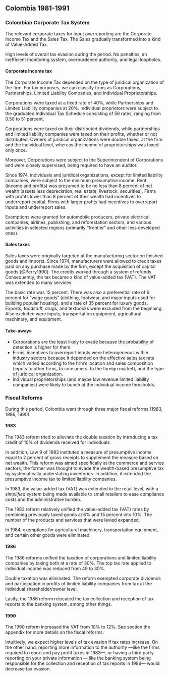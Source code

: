 ## Colombia 1981-1991

### Colombian Corporate Tax System

The relevant corporate taxes for input overreporting are the Corporate Income Tax and the Sales Tax. The Sales gradually transformed into a kind of Value-Added Tax.

High levels of overall tax evasion during the period. No penalties, an inefficient monitoring system, overburdened authority, and legal loopholes.

#### Corporate Income tax

The Corporate Income Tax depended on the type of juridical organization of the firm. For tax purposes, we can classify firms as Corporations, Partnerships, Limited Liability Companies, and Individual Proprietorships. 

Corporations were taxed at a fixed rate of 40%, while Partnerships and Limited Liability companies at 20%. Individual proprietors were subject to the graduated Individual Tax Schedule consisting of 56 rates, ranging from 0.50 to 51 percent. 

Corporations were taxed on their distributed dividends, while partnerships and limited liability companies were taxed on their profits, whether or not distributed. Owners of juridical organizations were double taxed, at the firm and the individual level, whereas the income of proprietorships was taxed only once. 

Moreover, Corporations were subject to the Superintendent of Corporations and were closely supervised, being required to have an auditor.

Since 1974, individuals and juridical organizations, except for limited liability companies, were subject to the minimum presumptive income. Rent (income and profits) was presumed to be no less than 8 percent of net wealth (assets less depreciation, real estate, livestock, securities). Firms with profits lower than 8 percent of their wealth had incentives to underreport capital. Firms with larger profits had incentives to overreport inputs and underreport sales.

Exemptions were granted for automobile producers, private electrical companies, airlines, publishing, and reforestation sectors, and various activities in selected regions (primarily "frontier" and other less developed ones).

#### Sales taxes

Sales taxes were originally targeted at the manufacturing sector on finished goods and imports. Since 1974, manufacturers were allowed to credit taxes paid on any purchase made by the firm, except the acquisition of capital goods [@Perry1990]. The credits worked through a system of refunds. Consequently, the tax became a kind of value-added tax (VAT). The VAT was extended to many services. 

The basic rate was 15 percent. There was also a preferential rate of 6 percent for "wage goods" (clothing, footwear, and major inputs used for building popular housing), and a rate of 35 percent for luxury goods. Exports, foodstuff, drugs, and textbooks were excluded from the beginning. Also excluded were inputs, transportation equipment, agricultural machinery, and equipment.

#### Take-aways

- Corporations are the least likely to evade because the probability of detection is higher for them.
- Firms' incentives to overreport inputs were heterogeneous within industry sectors because it depended on the effective sales tax rate which varied according to the firm's location and sales composition (inputs to other firms, to consumers, to the foreign market), and the type of juridical organization.
- Individual proprietorships (and maybe low revenue limited liability companies) were likely to bunch at the individual income thresholds.


### Fiscal Reforms

During this period, Colombia went through three major fiscal reforms (1983, 1986, 1990). 

#### 1983

The 1983 reform tried to alleviate the double taxation by introducing a tax credit of 10% of dividends received for individuals.

In addition, Law 9 of 1983 instituted a measure of presumptive income equal to 2 percent of gross receipts to supplement the measure based on net wealth. This reform was aimed specifically at the commerce and service sectors; the former was thought to evade the wealth-based presumptive tax by systematically understating inventories. In addition, it extended the presumptive income tax to limited liability companies.

In 1983, the value-added tax (VAT) was extended to the retail level, with a *simplified system* being made available to small retailers to ease compliance costs and the administrative burden.

The 1983 reform relatively unified the value-added tax (VAT) rates by combining previously taxed goods at 6% and 15 percent into 10%. The number of the products and services that were levied expanded. 

In 1984, exemptions for agricultural machinery, transportation equipment, and certain other goods were eliminated.


#### 1986

The 1986 reforms unified the taxation of corporations and limited liability companies by taxing both at a rate of 30%. The top tax rate applied to individual income was reduced from 49 to 30%.

Double taxation was eliminated. The reform exempted corporate dividends and participation in profits of limited liability companies from tax at the individual shareholder/owner level. 

Lastly, the 1986 reform relocated the tax collection and reception of tax reports to the banking system, among other things. 

#### 1990

The 1990 reform increased the VAT from 10% to 12%. See section the appendix for more details on the fiscal reforms.

Intuitively, we expect higher levels of tax evasion if tax rates increase. On the other hand, reporting more information to the authority —like the firms required to report and pay profit taxes in 1983—, or having a third party reporting on your private information — like the banking system being responsible for the collection and reception of tax reports in 1986— would decrease tax evasion.
